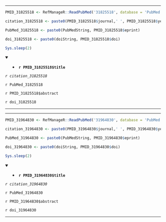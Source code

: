 

---

```r

PMID_31825518 <- RefManageR::ReadPubMed('31825518', database = 'PubMed')

citation_31825518 <- paste0(PMID_31825518$journal,' ', PMID_31825518$year, ' ', PMID_31825518$month,';', PMID_31825518$volume,'(', PMID_31825518$number,'):', PMID_31825518$pages)

PubMed_31825518 <- paste0(PubMedString, PMID_31825518$eprint)

doi_31825518 <- paste0(doiString, PMID_31825518$doi)

Sys.sleep(2)

```

<details open> <summary>
- **`r PMID_31825518$title`**
</summary> 

*`r citation_31825518`*

`r PubMed_31825518`

`r PMID_31825518$abstract`

`r doi_31825518`

</details>

---




---

```r

PMID_31964830 <- RefManageR::ReadPubMed('31964830', database = 'PubMed')

citation_31964830 <- paste0(PMID_31964830$journal,' ', PMID_31964830$year, ' ', PMID_31964830$month,';', PMID_31964830$volume,'(', PMID_31964830$number,'):', PMID_31964830$pages)

PubMed_31964830 <- paste0(PubMedString, PMID_31964830$eprint)

doi_31964830 <- paste0(doiString, PMID_31964830$doi)

Sys.sleep(2)

```

<details open> <summary>
- **`r PMID_31964830$title`**
</summary> 

*`r citation_31964830`*

`r PubMed_31964830`

`r PMID_31964830$abstract`

`r doi_31964830`

</details>

---


